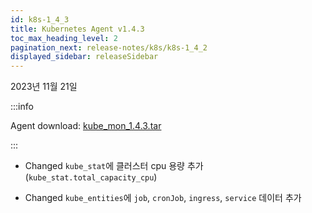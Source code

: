 ```yaml
---
id: k8s-1_4_3
title: Kubernetes Agent v1.4.3
toc_max_heading_level: 2
pagination_next: release-notes/k8s/k8s-1_4_2
displayed_sidebar: releaseSidebar
---
```


2023년 11월 21일

:::info

Agent download: [kube_mon_1.4.3.tar](https://repo.whatap.io/docker/kube_mon_1.4.3.tar)

:::

- <Status>Changed</Status> <code>kube_stat</code>에 클러스터 cpu 용량 추가(<code>kube_stat.total_capacity_cpu</code>)

- <Status>Changed</Status> <code>kube_entities</code>에 <code>job</code>, <code>cronJob</code>, <code>ingress</code>, <code>service</code> 데이터 추가